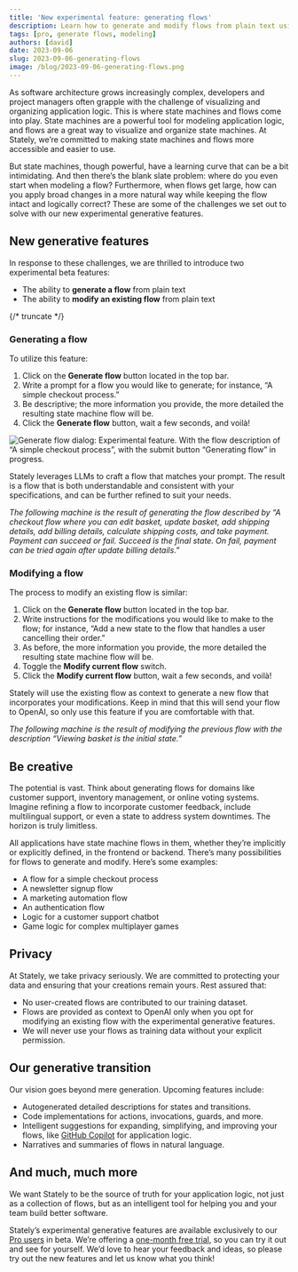 ```yaml
---
title: 'New experimental feature: generating flows'
description: Learn how to generate and modify flows from plain text using Stately's new intelligent features
tags: [pro, generate flows, modeling]
authors: [david]
date: 2023-09-06
slug: 2023-09-06-generating-flows
image: /blog/2023-09-06-generating-flows.png
---
```


As software architecture grows increasingly complex, developers and project managers often grapple with the challenge of visualizing and organizing application logic. This is where state machines and flows come into play. State machines are a powerful tool for modeling application logic, and flows are a great way to visualize and organize state machines. At Stately, we’re committed to making state machines and flows more accessible and easier to use.

But state machines, though powerful, have a learning curve that can be a bit intimidating. And then there’s the blank slate problem: where do you even start when modeling a flow? Furthermore, when flows get large, how can you apply broad changes in a more natural way while keeping the flow intact and logically correct? These are some of the challenges we set out to solve with our new experimental generative features.

## New generative features

In response to these challenges, we are thrilled to introduce two experimental beta features:

- The ability to **generate a flow** from plain text
- The ability to **modify an existing flow** from plain text

{/* truncate */}

### Generating a flow

To utilize this feature:

1. Click on the **Generate flow** button located in the top bar.
2. Write a prompt for a flow you would like to generate; for instance, “A simple checkout process.”
3. Be descriptive; the more information you provide, the more detailed the resulting state machine flow will be.
4. Click the **Generate flow** button, wait a few seconds, and voilà!

![Generate flow dialog: Experimental feature. With the flow description of “A simple checkout process”, with the submit button “Generating flow” in progress.](../../docs/assets/blog/2023-08-31-generating-flows/generate-flow.png)

Stately leverages LLMs to craft a flow that matches your prompt. The result is a flow that is both understandable and consistent with your specifications, and can be further refined to suit your needs.

_The following machine is the result of generating the flow described by “A checkout flow where you can edit basket, update basket, add shipping details, add billing details, calculate shipping costs, and take payment. Payment can succeed or fail. Succeed is the final state. On fail, payment can be tried again after update billing details.”_

<EmbedMachine
  name="checkoutFlow"
  embedURL="https://stately.ai/registry/editor/embed/8f7e6dc9-0ec0-425d-a20c-fef3849ee264?machineId=d8b78ea7-38a7-4f35-8329-0118a8aa307a"
/>

### Modifying a flow

The process to modify an existing flow is similar:

1. Click on the **Generate flow** button located in the top bar.
2. Write instructions for the modifications you would like to make to the flow; for instance, “Add a new state to the flow that handles a user cancelling their order.”
3. As before, the more information you provide, the more detailed the resulting state machine flow will be.
4. Toggle the **Modify current flow** switch.
5. Click the **Modify current flow** button, wait a few seconds, and voilà!

Stately will use the existing flow as context to generate a new flow that incorporates your modifications. Keep in mind that this will send your flow to OpenAI, so only use this feature if you are comfortable with that.

_The following machine is the result of modifying the previous flow with the description “Viewing basket is the initial state.”_

<EmbedMachine
  name="checkoutFlow, modified"
  embedURL="https://stately.ai/registry/editor/embed/8f7e6dc9-0ec0-425d-a20c-fef3849ee264?machineId=d8b78ea7-38a7-4f35-8329-0118a8aa307a"
/>

## Be creative

The potential is vast. Think about generating flows for domains like customer support, inventory management, or online voting systems. Imagine refining a flow to incorporate customer feedback, include multilingual support, or even a state to address system downtimes. The horizon is truly limitless.

All applications have state machine flows in them, whether they’re implicitly or explicitly defined, in the frontend or backend. There’s many possibilities for flows to generate and modify. Here’s some examples:

- A flow for a simple checkout process
- A newsletter signup flow
- A marketing automation flow
- An authentication flow
- Logic for a customer support chatbot
- Game logic for complex multiplayer games

## Privacy

At Stately, we take privacy seriously. We are committed to protecting your data and ensuring that your creations remain yours. Rest assured that:

- No user-created flows are contributed to our training dataset.
- Flows are provided as context to OpenAI only when you opt for modifying an existing flow with the experimental generative features.
- We will never use your flows as training data without your explicit permission.

## Our generative transition

Our vision goes beyond mere generation. Upcoming features include:

- Autogenerated detailed descriptions for states and transitions.
- Code implementations for actions, invocations, guards, and more.
- Intelligent suggestions for expanding, simplifying, and improving your flows, like [GitHub Copilot](https://github.com/features/copilot/) for application logic.
- Narratives and summaries of flows in natural language.

## And much, much more

We want Stately to be the source of truth for your application logic, not just as a collection of flows, but as an intelligent tool for helping you and your team build better software.

Stately’s experimental generative features are available exclusively to our [Pro users](/docs/studio-pro-plan) in beta. We’re offering a [one-month free trial](/pricing), so you can try it out and see for yourself. We’d love to hear your feedback and ideas, so please try out the new features and let us know what you think!
